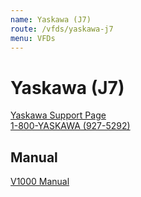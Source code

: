 ```yaml
---
name: Yaskawa (J7)
route: /vfds/yaskawa-j7
menu: VFDs
---
```


# Yaskawa (J7)

[Yaskawa Support Page](https://solutioncenter.yaskawa.com/selfservice/microsites/search.do)  
[1-800-YASKAWA (927-5292)](tel:800-927-5292)

## Manual

[V1000 Manual](../public/vfds/manual/Yaskawa-J7-Manual.pdf)
